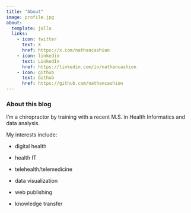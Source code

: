 ```yaml
---
title: "About"
image: profile.jpg
about:
  template: jolla
  links:
    - icon: twitter
      text: X
      href: https://x.com/nathancashion
    - icon: linkedin
      text: LinkedIn
      href: https://linkedin.com/in/nathancashion
    - icon: github
      text: Github
      href: https://github.com/nathancashion
---
```


### About this blog

I'm a chiropractor by training with a recent M.S. in Health Informatics and data analysis.

My interests include:

-   digital health

-   health IT

-   telehealth/telemedicine

-   data visualization

-   web publishing

-   knowledge transfer